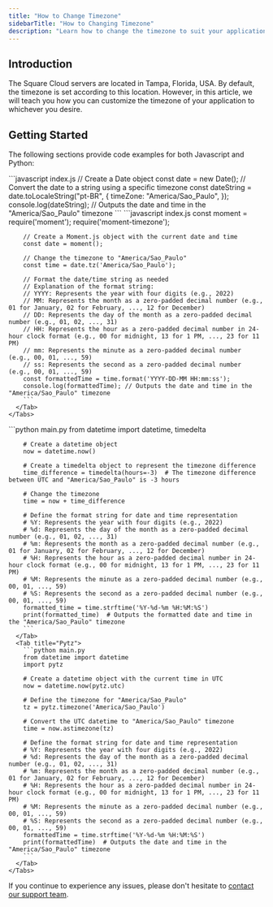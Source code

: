 ```yaml
---
title: "How to Change Timezone"
sidebarTitle: "How to Changing Timezone"
description: "Learn how to change the timezone to suit your application's needs."
---
```

## Introduction

The Square Cloud servers are located in Tampa, Florida, USA. By default, the timezone is set according to this location. However, in this article, we will teach you how you can customize the timezone of your application to whichever you desire.

## Getting Started

The following sections provide code examples for both Javascript and Python:

<Tabs>
  <Tab title="Javascript">
    <Tabs>
      <Tab title="Native">
        ```javascript index.js
        // Create a Date object
        const date = new Date();
        // Convert the date to a string using a specific timezone
        const dateString = date.toLocaleString("pt-BR", {
          timeZone: "America/Sao_Paulo",
        });
        console.log(dateString); // Outputs the date and time in the "America/Sao_Paulo" timezone
        ```
      </Tab>
      <Tab title="Moment">
        ```javascript index.js
        const moment = require('moment');
        require('moment-timezone');

        // Create a Moment.js object with the current date and time
        const date = moment();

        // Change the timezone to "America/Sao_Paulo"
        const time = date.tz('America/Sao_Paulo');

        // Format the date/time string as needed
        // Explanation of the format string:
        // YYYY: Represents the year with four digits (e.g., 2022)
        // MM: Represents the month as a zero-padded decimal number (e.g., 01 for January, 02 for February, ..., 12 for December)
        // DD: Represents the day of the month as a zero-padded decimal number (e.g., 01, 02, ..., 31)
        // HH: Represents the hour as a zero-padded decimal number in 24-hour clock format (e.g., 00 for midnight, 13 for 1 PM, ..., 23 for 11 PM)
        // mm: Represents the minute as a zero-padded decimal number (e.g., 00, 01, ..., 59)
        // ss: Represents the second as a zero-padded decimal number (e.g., 00, 01, ..., 59)
        const formattedTime = time.format('YYYY-DD-MM HH:mm:ss');
        console.log(formattedTime); // Outputs the date and time in the "America/Sao_Paulo" timezone
        ```
      </Tab>
    </Tabs>
  </Tab>
  <Tab title="Python">
    <Tabs>
      <Tab title="Native">
        ```python main.py
        from datetime import datetime, timedelta

        # Create a datetime object
        now = datetime.now()

        # Create a timedelta object to represent the timezone difference
        time_difference = timedelta(hours=-3)  # The timezone difference between UTC and "America/Sao_Paulo" is -3 hours

        # Change the timezone
        time = now + time_difference

        # Define the format string for date and time representation
        # %Y: Represents the year with four digits (e.g., 2022)
        # %d: Represents the day of the month as a zero-padded decimal number (e.g., 01, 02, ..., 31)
        # %m: Represents the month as a zero-padded decimal number (e.g., 01 for January, 02 for February, ..., 12 for December)
        # %H: Represents the hour as a zero-padded decimal number in 24-hour clock format (e.g., 00 for midnight, 13 for 1 PM, ..., 23 for 11 PM)
        # %M: Represents the minute as a zero-padded decimal number (e.g., 00, 01, ..., 59)
        # %S: Represents the second as a zero-padded decimal number (e.g., 00, 01, ..., 59)
        formatted_time = time.strftime('%Y-%d-%m %H:%M:%S')
        print(formatted_time)  # Outputs the formatted date and time in the "America/Sao_Paulo" timezone
        ```
      </Tab>
      <Tab title="Pytz">
        ```python main.py
        from datetime import datetime
        import pytz

        # Create a datetime object with the current time in UTC
        now = datetime.now(pytz.utc)

        # Define the timezone for "America/Sao_Paulo"
        tz = pytz.timezone('America/Sao_Paulo')

        # Convert the UTC datetime to "America/Sao_Paulo" timezone
        time = now.astimezone(tz)

        # Define the format string for date and time representation
        # %Y: Represents the year with four digits (e.g., 2022)
        # %d: Represents the day of the month as a zero-padded decimal number (e.g., 01, 02, ..., 31)
        # %m: Represents the month as a zero-padded decimal number (e.g., 01 for January, 02 for February, ..., 12 for December)
        # %H: Represents the hour as a zero-padded decimal number in 24-hour clock format (e.g., 00 for midnight, 13 for 1 PM, ..., 23 for 11 PM)
        # %M: Represents the minute as a zero-padded decimal number (e.g., 00, 01, ..., 59)
        # %S: Represents the second as a zero-padded decimal number (e.g., 00, 01, ..., 59)
        formattedTime = time.strftime('%Y-%d-%m %H:%M:%S')
        print(formattedTime)  # Outputs the date and time in the "America/Sao_Paulo" timezone
        ```
      </Tab>
    </Tabs>
  </Tab>
</Tabs>

If you continue to experience any issues, please don't hesitate to [contact our support team](/company/support).